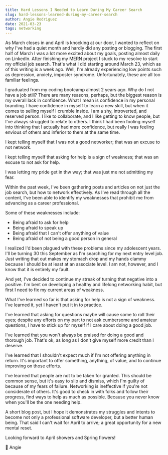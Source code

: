 ```yaml
---
title: Hard Lessons I Needed to Learn During My Career Search
slug: hard-lessons-learned-during-my-career-search
author: Angie Rodriguez
date: 2021-03-23
tags: networking
---
```


As March closes in and April is knocking at our door, I wanted to reflect on why I've had a quiet month and hardly did any posting or blogging. The first half of March I was a lot more excited about my goals, posting almost daily on LinkedIn. After finishing my MERN project I stuck to my resolve to start my official job search. That's what I did starting around March 23, which as of this writing is a week ago. Well, I'm already experiencing low points such as depression, anxiety, imposter syndrome. Unfortunately, these are all too familiar feelings.

I graduated from my coding bootcamp almost 2 years ago. Why do I not have a job still? There are many reasons, perhaps, but the biggest reason is my overall lack in confidence. What I mean is confidence in my personal branding. I have confidence in myself to learn a new skill, but when it comes to selling myself I crumble inside. I am a shy, introverted, and reserved person. I like to collaborate, and I like getting to know people, but I've always struggled to relate to others. I think I had been fooling myself into thinking that I actually had more confidence, but really I was feeling envious of others and inferior to them at the same time.

I kept telling myself that I was not a good networker; that was an excuse to not network.

I kept telling myself that asking for help is a sign of weakness; that was an excuse to not ask for help.

I was letting my pride get in thw way; that was just me not admitting my fear.

Within the past week, I've been gathering posts and articles on not just the job search, but how to network effectively. As I've read through all the content, I've been able to identify my weaknesses that prohibit me from advancing as a career professional.

Some of these weaknesses include:

- Being afraid to ask for help
- Being afraid to speak up
- Being afraid that I can't offer anything of value
- Being afraid of not being a good person in general

I realized I'd been plagued with these problems since my adolescent years. I'll be turning 30 this September as I'm searching for my next entry level job. Just writing that out makes my stomach drop and my hands clammy because I should be at least at an associate level. I am not, however, and I know that it is entirely my fault.

And yet, I've decided to continue my streak of turning that negative into a positive. I'm bent on developing a healthy and lifelong networking habit, but first I need to fix my current areas of weakness.

What I've learned so far is that asking for help is not a sign of weakness. I've learned it, yet I haven't put it in to practice.

I've learned that asking for questions maybe will cause some to roll their eyes; despite any efforts on my part to not ask cumbersome and amateur questions, I have to stick up for myself if I care about doing a good job.

I've learned that you won't always be praised for doing a good and thorough job. That's ok, as long as I don't give myself more credit than I deserve.

I've learned that I shouldn't expect much if I'm not offering anything in return. It's important to offer something, anything, of value, and to continue improving on those efforts.

I've learned that people are not to be taken for granted. This should be common sense, but it's easy to slip and dismiss, which I'm guilty of because of my fears of failure. Networking is ineffective if you're not considerate of others. It's good to check in with folks and follow their progress, find ways to help as much as possible. Because you never know when you'll be the one needing help.

A short blog post, but I hope it demonstrates my struggles and intents to become not only a professional software developer, but a better human being. That said I can't wait for April to arrive; a great opportunity for a new mental reset.

Looking forward to April showers and Spring flowers!

💛 Angie
